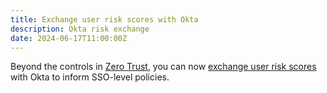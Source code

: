 ```yaml
---
title: Exchange user risk scores with Okta
description: Okta risk exchange
date: 2024-06-17T11:00:00Z
---
```



Beyond the controls in [Zero Trust](/cloudflare-one/), you can now [exchange user risk scores](/cloudflare-one/insights/risk-score/#send-risk-score-to-okta) with Okta to inform SSO-level policies.

<Render file="send-risk-scores-okta" product="cloudflare-one" />
